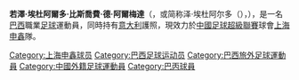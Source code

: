 {{來源|time=2015-02-23T12:29:04+00:00}}
{{expand english|time=2015-02-23T12:29:04+00:00}}
'''若澤·埃杜阿爾多·比斯喬費·德·阿爾梅達'''（{{lang-pt|José Eduardo Bischofe de Almeida}}，或简称泽·埃杜阿尔多（{{lang|pt|Zé Eduardo}}），{{bd|1987年|10月29日|||J}}），是一名[[巴西|巴西]]職業[[足球|足球]]運動員，同時持有[[意大利|意大利]]護照，現效力於[[中國足球超級聯賽|中國足球超級聯賽]]球會[[上海申鑫|上海申鑫]]隊。

{{2015年中超分类名单上海申鑫}}
{{DEFAULTSORT:Ze Eduardo}}
[[Category:上海申鑫球员|Category:上海申鑫球员]]
[[Category:巴西足球运动员|Category:巴西足球运动员]]
[[Category:巴西旅外足球運動員|Category:巴西旅外足球運動員]]
[[Category:中國外籍足球運動員|Category:中國外籍足球運動員]]
[[Category:巴丙球員|Category:巴丙球員]]
{{soccer-bio-stub}}